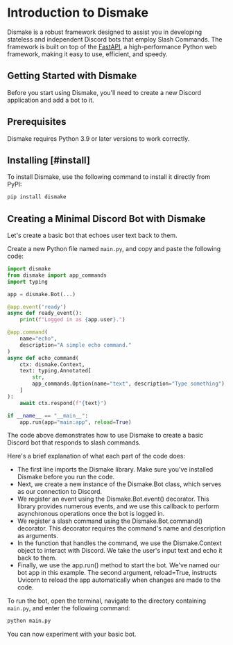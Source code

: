 # Introduction to Dismake
Dismake is a robust framework designed to assist you in developing stateless and independent Discord bots that employ Slash Commands. The framework is built on top of the [FastAPI](https://fastapi.tiangolo.com), a high-performance Python web framework, making it easy to use, efficient, and speedy.

## Getting Started with Dismake
Before you start using Dismake, you'll need to create a new Discord application and add a bot to it.

## Prerequisites
Dismake requires Python 3.9 or later versions to work correctly.

## Installing [#install]
To install Dismake, use the following command to install it directly from PyPI:
```bash copy
pip install dismake
```

## Creating a Minimal Discord Bot with Dismake
Let's create a basic bot that echoes user text back to them.

Create a new Python file named `main.py`, and copy and paste the following code:
```py copy filename="main.py" showLineNumbers
import dismake
from dismake import app_commands
import typing

app = dismake.Bot(...)

@app.event('ready')
async def ready_event():
    print(f"Logged in as {app.user}.")

@app.command(
    name="echo",
    description="A simple echo command."
)
async def echo_command(
    ctx: dismake.Context, 
    text: typing.Annotated[
        str,
        app_commands.Option(name="text", description="Type something"), type=str
    ]
):
    await ctx.respond(f"{text}")

if __name__ == "__main__":
    app.run(app="main:app", reload=True)
```
The code above demonstrates how to use Dismake to create a basic Discord bot that responds to slash commands.

Here's a brief explanation of what each part of the code does:

- The first line imports the Dismake library. Make sure you've installed Dismake before you run the code.
- Next, we create a new instance of the Dismake.Bot class, which serves as our connection to Discord.
- We register an event using the Dismake.Bot.event() decorator. This library provides numerous events, and we use this callback to perform asynchronous operations once the bot is logged in.
- We register a slash command using the Dismake.Bot.command() decorator. This decorator requires the command's name and description as arguments.
- In the function that handles the command, we use the Dismake.Context object to interact with Discord. We take the user's input text and echo it back to them.
- Finally, we use the app.run() method to start the bot. We've named our bot app in this example. The second argument, reload=True, instructs Uvicorn to reload the app automatically when changes are made to the code.

To run the bot, open the terminal, navigate to the directory containing `main.py`, and enter the following command:
```bash copy
python main.py
```
You can now experiment with your basic bot.